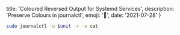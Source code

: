   title: 'Coloured Reversed Output for Systemd Services',
  description: 'Preserve Colours in journalctl',
  emoji: '🌈',
  date: '2021-07-28'
}

```bash
sudo journalctl -u $unit -r -o cat
```
